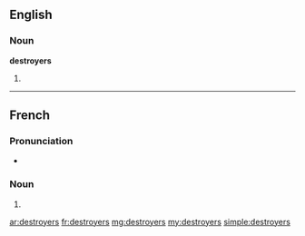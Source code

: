 ==English==

===Noun===
'''destroyers'''

# {{plural of|destroyer}}

----

==French==

===Pronunciation===
* {{IPA|/dɛs.tʁɔ.je/|lang=fr}}

===Noun===
{{infl|fr|plural}} {{m|p}}

# {{plural of|destroyer|lang=fr}}

[[ar:destroyers]]
[[fr:destroyers]]
[[mg:destroyers]]
[[my:destroyers]]
[[simple:destroyers]]